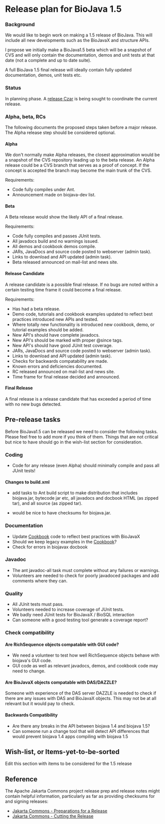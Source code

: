 =Release plan for BioJava 1.5=

===Background===
We would like to begin work on making a 1.5 release of BioJava. This will include all new developments such as the BioJavaX and structure APIs.

I propose we initially make a BioJava1.5 beta which will be a snapshot of CVS and will only contain the documentation, demos and unit tests at that date (not a complete and up to date suite). 

A full BioJava 1.5 final release will ideally contain fully updated documentation, demos, unit tests etc.

===Status===
In planning phase. A [[Czar|release Czar]] is being sought to coordinate the current release.

===Alpha, beta, RCs===

The following documents the proposed steps taken before a major release. The Alpha release step should be considered optional.

====Alpha====
We don't normally make Alpha releases, the closest approximation would be a snapshot of the CVS repository leading up to the beta release. An Alpha release could be a CVS branch that serves as a proof of concept. If the concept is accepted the branch may become the main trunk of the CVS.

Requirements:
* Code fully compiles under Ant.
* Announcement made on biojava-dev list.

====Beta====
A Beta release would show the likely API of a final release.

Requirements:
* Code fully compiles and passes JUnit tests.
* All javadocs build and no warnings issued.
* All demos and cookbook demos compile.
* JARs, JavaDocs and source code posted to webserver (admin task).
* Links to download and API updated (admin task).
* Beta released announced on mail-list and news site.

====Release Candidate====
A release candidate is a possible final release. If no bugs are noted within a certain testing time frame it could become a final release.

Requirements:
* Has had a beta release.
* Demo code, tutorials and cookbook examples updated to reflect best practices introduced new APIs and tested. 
* Where totally new functionality is introduced new cookbook, demo, or tutorial examples should be added.
* New API's should have complete javadocs.
* New API's should be marked with proper @since tags.
* New API's should have good JUnit test coverage.
* JARs, JavaDocs and source code posted to webserver (admin task).
* Links to download and API updated (admin task).
* Checks for backwards compatability are made.
* Known errors and deficiencies documented.
* RC released announced on mail-list and news site.
* Time frame for final release decided and announced.

====Final Release====
A final release is a release candidate that has exceeded a period of time with no new bugs detected.


==Pre-release tasks==

Before BioJava1.5 can be released we need to consider the following tasks. Please feel free to add more if you think of them. Things that are not critical but nice to have should go in the wish-list section for consideration.

===Coding===

* Code for any release (even Alpha) should minimally compile and pass all JUnit tests!

====Changes to build.xml====
* add tasks to Ant build script to make distribution that includes biojava.jar, bytecode jar etc, all javadocs and docbook HTML (as zipped tar), and all source (as zipped tar).

* would be nice to have checksums for biojava.jar.

===Documentation===
* Update [[BioJava:Cookbook|Cookbook]] code to reflect best practices with BioJavaX
* Should we keep legacy examples in the [[BioJava:Cookbook|Cookbook]]?
* Check for errors in biojavax docbook

===Javadoc===
* The ant javadoc-all task must complete without any failures or warnings. 
* Volunteers are needed to check for poorly javadoced packages and add comments where they can.

===Quality===
* All JUnit tests must pass.
* Volunteers needed to increase coverage of JUnit tests.
* We badly need JUnit tests for BioJavaX / BioSQL interaction
* Can someone with a good testing tool generate a coverage report?

===Check compatibility===
====Are RichSequence objects compatable with GUI code?====
* We need a volunteer to test how well RichSequence objects behave with biojava's GUI code. 
* GUI code as well as relevant javadocs, demos, and cookbook code may need to change.

====Are BioJavaX objects compatable with DAS/DAZZLE?====
Someone with experience of the DAS server DAZZLE is needed to check if there are any issues with DAS and BioJavaX objects. This may not be at all relevant but it would pay to check.

====Backwards Compatibility====
* Are there any breaks in the API between biojava 1.4 and biojava 1.5?
* Can someone run a change tool that will detect API differences that would prevent biojava 1.4 apps compiling with biojava 1.5


==Wish-list, or Items-yet-to-be-sorted==

Edit this section with items to be considered for the 1.5 release


==Reference==

The Apache Jakarta Commons project release prep and release notes might contain helpful information, particularly as far as providing checksums for and signing releases:

* [http://jakarta.apache.org/commons/releases/prepare.html Jakarta Commons - Preparations for a Release]
* [http://jakarta.apache.org/commons/releases/release.html Jakarta Commons - Cutting the Release]